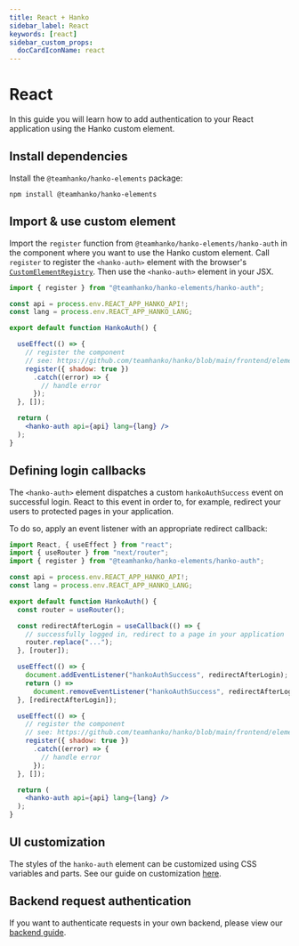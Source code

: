 ```yaml
---
title: React + Hanko
sidebar_label: React
keywords: [react]
sidebar_custom_props:
  docCardIconName: react
---
```


# React

In this guide you will learn how to add authentication to your React application using the Hanko custom element.

## Install dependencies
Install the `@teamhanko/hanko-elements` package:

```shell npm2yarn
npm install @teamhanko/hanko-elements
```

## Import & use custom element

Import the `register` function from `@teamhanko/hanko-elements/hanko-auth` in the component where you want to use the
Hanko custom element. Call `register` to register the `<hanko-auth>` element with the browser's
[`CustomElementRegistry`](https://developer.mozilla.org/de/docs/Web/API/CustomElementRegistry).
Then use the `<hanko-auth>` element in your JSX.

```jsx title="HankoAuth.jsx" showLineNumbers
import { register } from "@teamhanko/hanko-elements/hanko-auth";

const api = process.env.REACT_APP_HANKO_API!;
const lang = process.env.REACT_APP_HANKO_LANG;

export default function HankoAuth() {

  useEffect(() => {
    // register the component
    // see: https://github.com/teamhanko/hanko/blob/main/frontend/elements/README.md#script
    register({ shadow: true })
      .catch((error) => {
        // handle error
      });
  }, []);

  return (
    <hanko-auth api={api} lang={lang} />
  );
}
```

## Defining login callbacks

The `<hanko-auth>` element dispatches a custom `hankoAuthSuccess` event on successful login. React to this
event in order to, for example, redirect your users to protected pages in your application.

To do so, apply an event listener with an appropriate redirect callback:

```jsx {2,9-20} title="HankoAuth.jsx" showLineNumbers
import React, { useEffect } from "react";
import { useRouter } from "next/router";
import { register } from "@teamhanko/hanko-elements/hanko-auth";

const api = process.env.REACT_APP_HANKO_API!;
const lang = process.env.REACT_APP_HANKO_LANG;

export default function HankoAuth() {
  const router = useRouter();

  const redirectAfterLogin = useCallback(() => {
    // successfully logged in, redirect to a page in your application
    router.replace("...");
  }, [router]);

  useEffect(() => {
    document.addEventListener("hankoAuthSuccess", redirectAfterLogin);
    return () =>
      document.removeEventListener("hankoAuthSuccess", redirectAfterLogin);
  }, [redirectAfterLogin]);

  useEffect(() => {
    // register the component
    // see: https://github.com/teamhanko/hanko/blob/main/frontend/elements/README.md#script
    register({ shadow: true })
      .catch((error) => {
        // handle error
      });
  }, []);

  return (
    <hanko-auth api={api} lang={lang} />
  );
}
```

## UI customization

The styles of the `hanko-auth` element can be customized using CSS variables and parts. See our guide
on customization [here](https://github.com/teamhanko/hanko/tree/main/frontend/elements#ui-customization).

## Backend request authentication

If you want to authenticate requests in your own backend, please view our [backend guide](/guides/backend).
